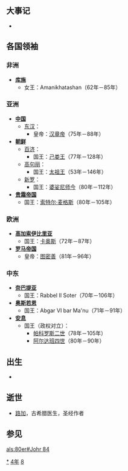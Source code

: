 {{yearTOC|84|东汉'''[[建初_(汉章帝)|建初]]九年'''，'''[[元和_(汉章帝)|元和]]元年'''}}

== 大事记 ==
*

== 各国领袖 ==
=== 非洲 ===
*'''[[库施|库施]]'''
**女王：Amanikhatashan（62年－85年）

=== 亚洲 ===
*'''[[中国|中国]]'''
**[[东汉|东汉]]：
***皇帝：[[汉章帝|汉章帝]]（75年－88年）
*'''[[古朝鮮|朝鲜]]'''
**[[百济|百济]]：
***国王：[[己娄王|己娄王]]（77年－128年）
**[[高句丽|高句丽]]：
***国王：[[太祖王|太祖王]]（53年－146年）
**[[新罗|新罗]]：
***国王：[[婆娑尼师今|婆娑尼师今]]（80年－112年）
*'''[[贵霜帝国|贵霜帝国]]'''
**国王：[[索特尔·麦格斯|索特尔·麦格斯]]（80年－105年）

=== 欧洲 ===
*'''[[高加索伊比里亚|高加索伊比里亚]]'''
**国王：[[卡奥斯|卡奥斯]]（72年－87年）
*'''[[罗马帝国|罗马帝国]]'''
**皇帝：[[图密善|图密善]]（81年－96年）

=== 中东 ===
*'''[[奈巴提亚|奈巴提亚]]'''
**国王：Rabbel II Soter（70年－106年）
*'''[[奥斯若恩|奥斯若恩]]'''
**国王：Abgar VI bar Ma'nu（71年－91年）
*'''[[安息_(国家)|安息]]''' 
**国王（政权对立）：
***[[帕科罗斯二世|帕科罗斯二世]]（78年－105年）
***[[阿尔达班四世|阿尔达班四世]]（80年－90年）
== 出生 ==
*

== 逝世 ==
* [[路加|路加]]，古希腊医生，圣经作者

== 参见 ==
{{Wikisource year mention}}

[[Category:84年|*]]
[[Category:80年代|4年]]
[[Category:1世纪各年|8]]

[[als:80er#Johr_84|als:80er#Johr 84]]